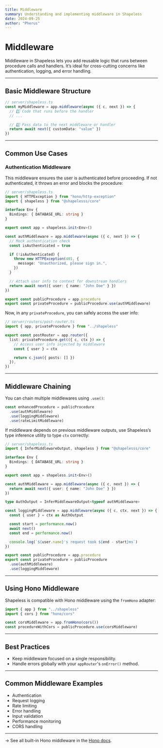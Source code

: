 ```yaml
---
title: Middleware
summary: Understanding and implementing middleware in Shapeless
date: 2024-09-25
author: "Pherus"
---
```


# Middleware

Middleware in Shapeless lets you add reusable logic that runs between procedure calls and handlers. It’s ideal for cross-cutting concerns like authentication, logging, and error handling.

---

## Basic Middleware Structure

```ts
// server/shapeless.ts
const myMiddleware = app.middleware(async ({ c, next }) => {
  // 1️⃣ Code that runs before the handler
  // ...

  // 2️⃣ Pass data to the next middleware or handler
  return await next({ customData: "value" })
})
```

---

## Common Use Cases

### Authentication Middleware

This middleware ensures the user is authenticated before proceeding. If not authenticated, it throws an error and blocks the procedure:

```ts
// server/shapeless.ts
import { HTTPException } from "hono/http-exception"
import { shapeless } from "@shapelesss/core"

interface Env {
  Bindings: { DATABASE_URL: string }
}

export const app = shapeless.init<Env>()

const authMiddleware = app.middleware(async ({ c, next }) => {
  // Mock authentication check
  const isAuthenticated = true

  if (!isAuthenticated) {
    throw new HTTPException(401, {
      message: "Unauthorized, please sign in.",
    })
  }

  // Attach user info to context for downstream handlers
  return await next({ user: { name: "John Doe" } })
})

export const publicProcedure = app.procedure
export const privateProcedure = publicProcedure.use(authMiddleware)
```

Now, in any `privateProcedure`, you can safely access the user info:

```ts
// server/routers/post-router.ts
import { app, privateProcedure } from "../shapeless"

export const postRouter = app.router({
  list: privateProcedure.get(({ c, ctx }) => {
    // Access user info injected by middleware
    const { user } = ctx

    return c.json({ posts: [] })
  }),
})
```

---

## Middleware Chaining

You can chain multiple middlewares using `.use()`:

```ts
const enhancedProcedure = publicProcedure
  .use(authMiddleware)
  .use(loggingMiddleware)
  .use(rateLimitMiddleware)
```

If middleware depends on previous middleware outputs, use Shapeless’s type inference utility to type `ctx` correctly:

```ts
// server/shapeless.ts
import { InferMiddlewareOutput, shapeless } from "@shapelesss/core"

interface Env {
  Bindings: { DATABASE_URL: string }
}

export const app = shapeless.init<Env>()

const authMiddleware = app.middleware(async ({ c, next }) => {
  return await next({ user: { name: "John Doe" } })
})

type AuthOutput = InferMiddlewareOutput<typeof authMiddleware>

const loggingMiddleware = app.middleware(async ({ c, ctx, next }) => {
  const { user } = ctx as AuthOutput

  const start = performance.now()
  await next()
  const end = performance.now()

  console.log(`${user.name}'s request took ${end - start}ms`)
})

export const publicProcedure = app.procedure
export const privateProcedure = publicProcedure
  .use(authMiddleware)
  .use(loggingMiddleware)
```

---

## Using Hono Middleware

Shapeless is compatible with Hono middleware using the `fromHono` adapter:

```ts
import { app } from "../shapeless"
import { cors } from "hono/cors"

const corsMiddleware = app.fromHono(cors())
const procedureWithCors = publicProcedure.use(corsMiddleware)
```

---

## Best Practices

- Keep middleware focused on a single responsibility.
- Handle errors globally with your `appRouter`'s `onError()` method.

---

## Common Middleware Examples

- Authentication
- Request logging
- Rate limiting
- Error handling
- Input validation
- Performance monitoring
- CORS handling

---

→ See all built-in Hono middleware in the [Hono docs](https://hono.dev/docs/middleware/builtin/basic-auth).
